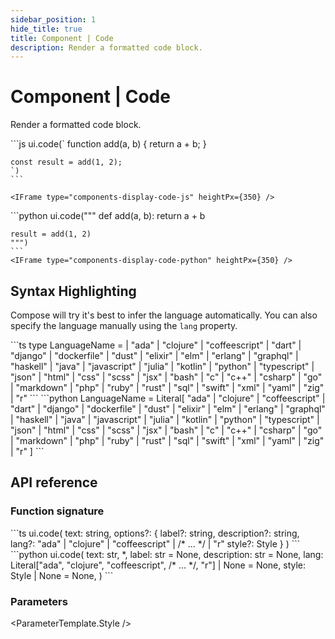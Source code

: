 ```yaml
---
sidebar_position: 1
hide_title: true
title: Component | Code
description: Render a formatted code block.
---
```



# Component | Code

Render a formatted code block.

<Tabs groupId="sdkLanguage">
  <TabItem value="node" label="TypeScript / JavaScript">
    ```js
    ui.code(`
    function add(a, b) {
      return a + b;
    }

    const result = add(1, 2);
    `)
    ```

    <IFrame type="components-display-code-js" heightPx={350} />
  </TabItem>
  <TabItem value="python" label="Python">
    ```python
    ui.code("""
    def add(a, b):
        return a + b

    result = add(1, 2)
    """)
    ```
    <IFrame type="components-display-code-python" heightPx={350} />
  </TabItem>
</Tabs>

## Syntax Highlighting

Compose will try it's best to infer the language automatically. You can also specify the language manually using the `lang` property.

<Tabs groupId="sdkLanguage">
  <TabItem value="node" label="TypeScript / JavaScript">
    ```ts
    type LanguageName =
      | "ada" | "clojure" | "coffeescript" | "dart" | "django"
      | "dockerfile" | "dust" | "elixir" | "elm" | "erlang"
      | "graphql" | "haskell" | "java" | "javascript" | "julia"
      | "kotlin" | "python" | "typescript" | "json" | "html"
      | "css" | "scss" | "jsx" | "bash" | "c" | "c++" | "csharp"
      | "go" | "markdown" | "php" | "ruby" | "rust" | "sql"
      | "swift" | "xml" | "yaml" | "zig" | "r"
    ```
  </TabItem>
  <TabItem value="python" label="Python">
    ```python
    LanguageName = Literal[
      "ada" | "clojure" | "coffeescript" | "dart" | "django"
      | "dockerfile" | "dust" | "elixir" | "elm" | "erlang"
      | "graphql" | "haskell" | "java" | "javascript" | "julia"
      | "kotlin" | "python" | "typescript" | "json" | "html"
      | "css" | "scss" | "jsx" | "bash" | "c" | "c++" | "csharp"
      | "go" | "markdown" | "php" | "ruby" | "rust" | "sql"
      | "swift" | "xml" | "yaml" | "zig" | "r"
    ]
    ```
  </TabItem>
</Tabs>

## API reference

### Function signature

<Tabs groupId="sdkLanguage">
    <TabItem value="node" label="TypeScript / JavaScript">
    ```ts
    ui.code(
        text: string,
        options?: {
            label?: string,
            description?: string,
            lang?: "ada" | "clojure" | "coffeescript" | /* ... */ | "r"
            style?: Style
        }
    )
    ```
    </TabItem>
    <TabItem value="python" label="Python">
    ```python
    ui.code(
        text: str,
        *,
        label: str = None,
        description: str = None,
        lang: Literal["ada", "clojure", "coffeescript", /* ... */, "r"] | None = None,
        style: Style | None = None,
    )
    ```
    </TabItem>
</Tabs>

### Parameters

<Parameter
    name="text"
    required={true}
    type="string"
    description="The code to format and display."
/>

<Parameter
    name="label"
    required={false}
    type="string"
    description="Display a label above the code block."
/>

<Parameter
    name="description"
    required={false}
    type="string"
    description="Display a description between the label and the code block."
/>

<Parameter
    name="lang"
    required={false}
    type="literal"
    description="The language to use for syntax highlighting. If not specified, Compose will attempt to infer the language from the code."
/>

<ParameterTemplate.Style />

